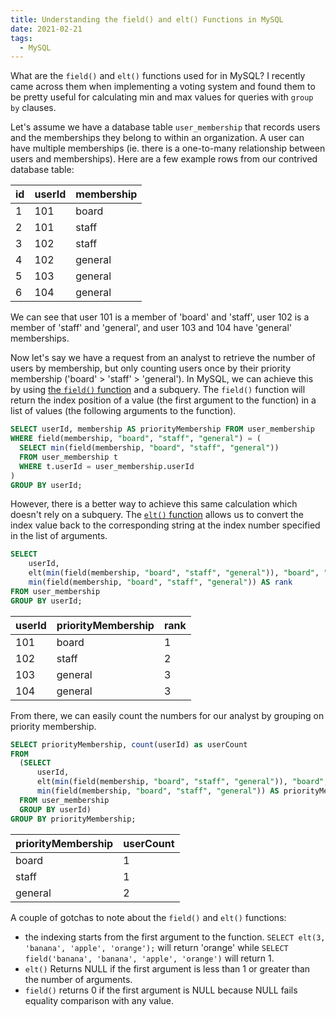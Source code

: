 ```yaml
---
title: Understanding the field() and elt() Functions in MySQL
date: 2021-02-21
tags:
  - MySQL
---
```


What are the `field()` and `elt()` functions used for in MySQL? I recently came across them when implementing a voting system and found them to be pretty useful for calculating min and max values for queries with `group by` clauses.

Let's assume we have a database table `user_membership` that records users and the memberships they belong to within an organization. A user can have multiple memberships (ie. there is a one-to-many relationship between users and memberships). Here are a few example rows from our contrived database table:

| id  | userId | membership |
| --- | ------ | ---------- |
| 1   | 101    | board      |
| 2   | 101    | staff      |
| 3   | 102    | staff      |
| 4   | 102    | general    |
| 5   | 103    | general    |
| 6   | 104    | general    |

We can see that user 101 is a member of 'board' and 'staff', user 102 is a member of 'staff' and 'general', and user 103 and 104 have 'general' memberships.

Now let's say we have a request from an analyst to retrieve the number of users by membership, but only counting users once by their priority membership ('board' > 'staff' > 'general'). In MySQL, we can achieve this by using [the `field()` function](https://dev.mysql.com/doc/refman/8.0/en/string-functions.html#function_field) and a subquery. The `field()` function will return the index position of a value (the first argument to the function) in a list of values (the following arguments to the function).

```sql
SELECT userId, membership AS priorityMembership FROM user_membership
WHERE field(membership, "board", "staff", "general") = (
  SELECT min(field(membership, "board", "staff", "general"))
  FROM user_membership t
  WHERE t.userId = user_membership.userId
)
GROUP BY userId;
```

However, there is a better way to achieve this same calculation which doesn't rely on a subquery. The [`elt()` function](https://dev.mysql.com/doc/refman/8.0/en/string-functions.html#function_elt) allows us to convert the index value back to the corresponding string at the index number specified in the list of arguments.

```sql
SELECT
    userId,
    elt(min(field(membership, "board", "staff", "general")), "board", "staff", "general") AS priorityMembership,
    min(field(membership, "board", "staff", "general")) AS rank
FROM user_membership
GROUP BY userId;
```

| userId | priorityMembership | rank |
| ------ | ------------------ | ---- |
| 101    | board              | 1    |
| 102    | staff              | 2    |
| 103    | general            | 3    |
| 104    | general            | 3    |

From there, we can easily count the numbers for our analyst by grouping on priority membership.

```sql
SELECT priorityMembership, count(userId) as userCount
FROM
  (SELECT
      userId,
      elt(min(field(membership, "board", "staff", "general")), "board", "staff", "general") AS priorityMembership,
      min(field(membership, "board", "staff", "general")) AS priorityMembershipInteger
  FROM user_membership
  GROUP BY userId)
GROUP BY priorityMembership;
```

| priorityMembership | userCount |
| ------------------ | --------- |
| board              | 1         |
| staff              | 1         |
| general            | 2         |

A couple of gotchas to note about the `field()` and `elt()` functions:

- the indexing starts from the first argument to the function. `SELECT elt(3, 'banana', 'apple', 'orange');` will return 'orange' while `SELECT field('banana', 'banana', 'apple', 'orange')` will return 1.
- `elt()` Returns NULL if the first argument is less than 1 or greater than the number of arguments.
- `field()` returns 0 if the first argument is NULL because NULL fails equality comparison with any value.
